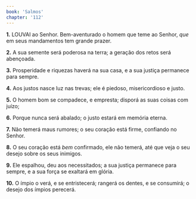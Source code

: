 ```yaml
---
book: 'Salmos'
chapter: '112'
---
```


**1.** LOUVAI ao Senhor. Bem-aventurado o homem que teme ao Senhor, *que* em seus mandamentos tem grande prazer.

**2.** A sua semente será poderosa na terra; a geração dos retos será abençoada.

**3.** Prosperidade e riquezas haverá na sua casa, e a sua justiça permanece para sempre.

**4.** Aos justos nasce luz nas trevas; ele é piedoso, misericordioso e justo.

**5.** O homem bom se compadece, e empresta; disporá as suas coisas com juízo;

**6.** Porque nunca será abalado; o justo estará em memória eterna.

**7.** Não temerá maus rumores; o seu coração está firme, confiando no Senhor.

**8.** O seu coração está *bem* confirmado, ele não temerá, até que veja o seu desejo sobre os seus inimigos.

**9.** Ele espalhou, deu aos necessitados; a sua justiça permanece para sempre, e a sua força se exaltará em glória.

**10.** O ímpio o verá, e se entristecerá; rangerá os dentes, e se consumirá; o desejo dos ímpios perecerá.